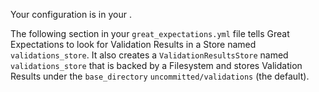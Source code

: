 
Your <TechnicalTag tag="validation_result_store" text="Validation Results Store" /> configuration is in your <TechnicalTag tag="data_context" text="Data Context" />.

The following section in your <TechnicalTag relative="../../../" tag="data_context" text="Data Context" /> ``great_expectations.yml`` file tells Great Expectations to look for Validation Results in a Store named ``validations_store``. It also creates a ``ValidationResultsStore`` named ``validations_store`` that is backed by a Filesystem and stores Validation Results under the ``base_directory`` ``uncommitted/validations`` (the default).

```python title="Python" name="docs/docusaurus/docs/snippets/aws_cloud_storage_pandas.py existing_validations_store"
```


